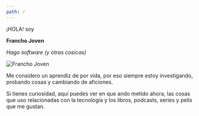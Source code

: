 ```yaml
---
path: /
---
```


<Section type="hello">
¡HOLA! soy

**Francho Joven**

_Hago software (y otras cosicas)_

</Section>

![Francho Joven](../images/francho.webp)

<Section type="dark">

Me considero un aprendiz de por vida, por eso siempre estoy investigando, probando cosas y cambiando de aficiones.

Si tienes curiosidad, aquí puedes ver <Link to="/ahora/">en que ando metido ahora</Link>, <Link to="/uso/">las cosas que uso relacionadas con la tecnología</Link> y <Link to="/me-gusta/">los libros, podcasts, series y pelis que me gustan.</Link>

</Section>
